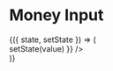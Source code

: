 
<Meta title="Components|Inputs|Money" component={Inputs.Money} />

# Money Input

<Preview>
  <Story name="Money">
    <StoryHelpers.StateContainer defaultState={22.67}>
      {({ state, setState }) => (
        <div>
          <Inputs.Money
            clearable
            appearance="contrast"
            label="Amount"
            input={{
              value: state,
              onChange: value => setState(value)
            }}
          />
        </div>
      )}
    </StoryHelpers.StateContainer>
  </Story>
</Preview>

<Props of={Inputs.Money} />
